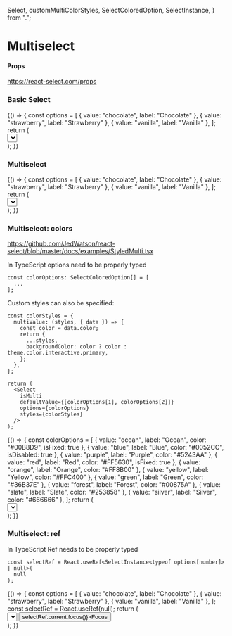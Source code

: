   Select,
  customMultiColorStyles,
  SelectColoredOption,
  SelectInstance,
} from ".";

<Meta title="Forms/Select" component={Select} />

# Multiselect

#### Props

https://react-select.com/props

### Basic Select

<Canvas>
  <Story name="basic modal">
    {() => {
      const options = [
        { value: "chocolate", label: "Chocolate" },
        { value: "strawberry", label: "Strawberry" },
        { value: "vanilla", label: "Vanilla" },
      ];
      return (
        <div style={{ height: "150px" }}>
          <Select options={options}></Select>
        </div>
      );
    }}
  </Story>
</Canvas>

### Multiselect

<Canvas>
  <Story name="multiselect">
    {() => {
      const options = [
        { value: "chocolate", label: "Chocolate" },
        { value: "strawberry", label: "Strawberry" },
        { value: "vanilla", label: "Vanilla" },
      ];
      return (
        <div style={{ height: "150px" }}>
          <Select
            isMulti
            defaultValue={[options[1], options[2]]}
            options={options}
          ></Select>
        </div>
      );
    }}
  </Story>
</Canvas>

### Multiselect: colors

https://github.com/JedWatson/react-select/blob/master/docs/examples/StyledMulti.tsx

In TypeScript options need to be properly typed

```tsx
const colorOptions: SelectColoredOption[] = [
  ...
];
```

Custom styles can also be specified:

```tsx
const colorStyles = {
  multiValue: (styles, { data }) => {
    const color = data.color;
    return {
      ...styles,
      backgroundColor: color ? color : theme.color.interactive.primary,
    };
  },
};

return (
  <Select
    isMulti
    defaultValue={[colorOptions[1], colorOptions[2]]}
    options={colorOptions}
    styles={colorStyles}
  />
);
```

<Canvas>
  <Story name="colors">
    {() => {
      const colorOptions = [
        { value: "ocean", label: "Ocean", color: "#00B8D9", isFixed: true },
        { value: "blue", label: "Blue", color: "#0052CC", isDisabled: true },
        { value: "purple", label: "Purple", color: "#5243AA" },
        { value: "red", label: "Red", color: "#FF5630", isFixed: true },
        { value: "orange", label: "Orange", color: "#FF8B00" },
        { value: "yellow", label: "Yellow", color: "#FFC400" },
        { value: "green", label: "Green", color: "#36B37E" },
        { value: "forest", label: "Forest", color: "#00875A" },
        { value: "slate", label: "Slate", color: "#253858" },
        { value: "silver", label: "Silver", color: "#666666" },
      ];
      return (
        <div style={{ height: "150px" }}>
          <Select
            isMulti
            defaultValue={[colorOptions[1], colorOptions[2]]}
            options={colorOptions}
            styles={customMultiColorStyles}
          ></Select>
        </div>
      );
    }}
  </Story>
</Canvas>

### Multiselect: ref

In TypeScript Ref needs to be properly typed

```tsx
const selectRef = React.useRef<SelectInstance<typeof options[number]> | null>(
  null
);
```

<Canvas>
  <Story name="ref">
    {() => {
      const options = [
        { value: "chocolate", label: "Chocolate" },
        { value: "strawberry", label: "Strawberry" },
        { value: "vanilla", label: "Vanilla" },
      ];
      const selectRef = React.useRef(null);
      return (
        <div style={{ height: "150px" }}>
          <Select
            isMulti
            defaultValue={[options[1], options[2]]}
            options={options}
            ref={selectRef}
          ></Select>
          <button onClick={() => selectRef.current.focus()}>Focus</button>
        </div>
      );
    }}
  </Story>
</Canvas>

